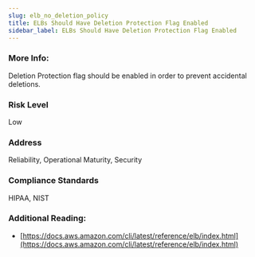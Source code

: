 ```yaml
---
slug: elb_no_deletion_policy
title: ELBs Should Have Deletion Protection Flag Enabled
sidebar_label: ELBs Should Have Deletion Protection Flag Enabled
---
```


### More Info:

Deletion Protection flag should be enabled in order to prevent accidental deletions.

### Risk Level

Low

### Address

Reliability, Operational Maturity, Security

### Compliance Standards

HIPAA, NIST


### Additional Reading:

- [https://docs.aws.amazon.com/cli/latest/reference/elb/index.html](https://docs.aws.amazon.com/cli/latest/reference/elb/index.html) 

